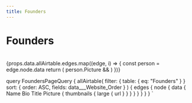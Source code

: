 ```yaml
---
title: Founders
---
```



<Layout>

# Founders

<br />

<Gallery n={4}>
{props.data.allAirtable.edges.map((edge, i) => {
  const person = edge.node.data
  return (
    person.Picture &&
    <PersonCard
      photoUrl={edge.node.data.Picture ? edge.node.data.Picture[0].thumbnails.large.url : ''}
      name={edge.node.data.Name}
      bio={edge.node.data.Bio}
      title={edge.node.data.Title}
    />
  )
})}
</Gallery>
</Layout>

  query FoundersPageQuery {
    allAirtable(
      filter: { table: { eq: "Founders" } }
      sort: { order: ASC, fields: data___Website_Order }
    ) {
      edges {
        node {
          data {
            Name
            Bio
            Title
            Picture {
              thumbnails {
                large {
                  url
                }
              }
            }
          }
        }
      }
    }
  }
`
